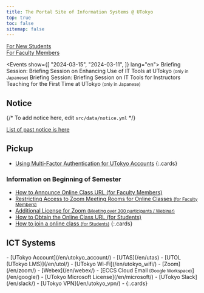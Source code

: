 ```yaml
---
title: The Portal Site of Information Systems @ UTokyo
top: true
toc: false
sitemap: false
---
```




<Emergency />

<div class="largecards">
  <div class="largecards__card">
    <a href="/oc/">For New Students</a>
  </div>
  <div class="largecards__card">
    <a href="/faculty_members/">For Faculty Members</a>
  </div>
</div>

<Events show={[
  "2024-03-15",
  "2024-03-11",
]} lang="en">
<Fragment slot="2024-03-15">Briefing Session: Briefing Session on Enhancing Use of IT Tools at UTokyo <small>(only in Japanese)</small></Fragment>
<Fragment slot="2024-03-11">Briefing Session: Briefing Session on IT Tools for Instructors Teaching for the First Time at UTokyo <small>(only in Japanese)</small></Fragment>
</Events>

<div class="container">
<div class="container__column">

## Notice

{/* To add notice here, edit `src/data/notice.yml` */}

<Notice lang="en" strip localize />

[List of past notice is here](/en/notice/)

</div>
<div class="container__column">

## Pickup

- [Using Multi-Factor Authentication for UTokyo Accounts](/en/utokyo_account/mfa/)
{:.cards}

### Information on Beginning of Semester

- [How to Announce Online Class URL (for Faculty Members)](/en/faculty_members/url)
- [Restricting Access to Zoom Meeting Rooms for Online Classes <small>(for Faculty Members)</small>](/en/faculty_members/zoom_access_control)
- [Additional License for Zoom <small>(Meeting over 300 participants / Webinar)</small>](/en/zoom/license)
- [How to Obtain the Online Class URL (for Students)](/en/oc/url)
- [How to join a online class <small>(for Students)</small>](/en/oc/join)
{:.cards}

</div>
</div>

## ICT Systems

<div class="top__systems">
  - [UTokyo Account](/en/utokyo_account/)
  - [UTAS](/en/utas)
  - [UTOL (UTokyo LMS)](/en/utol/)
  - [UTokyo Wi-Fi](/en/utokyo_wifi/)
  - [Zoom](/en/zoom/)
  - [Webex](/en/webex/)
  - [ECCS Cloud Email<small> (Google Workspace)</small>](/en/google/)
  - [UTokyo Microsoft License](/en/microsoft/)
  - [UTokyo Slack](/en/slack/)
  - [UTokyo VPN](/en/utokyo_vpn/)
  -
  {:.cards}
</div>
